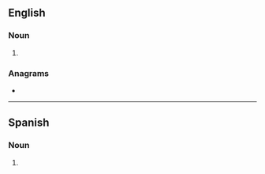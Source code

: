 {{also|side-cars}}
==English==

===Noun===
{{head|en|noun form}}

# {{plural of|en|sidecar}}

===Anagrams===
* {{anagrams|en|a=acdeirss|Cressida}}

----

==Spanish==

===Noun===
{{head|es|noun form|g=m-p}}

# {{plural of|es|sidecar}}